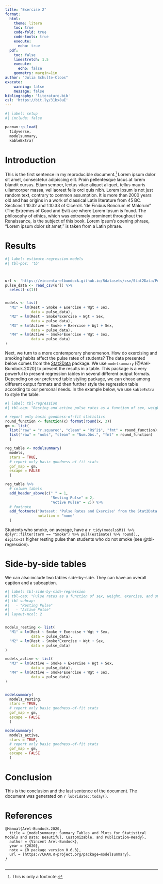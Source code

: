 ```yaml
---
title: "Exercise 2"
format: 
  html:
    theme: litera
    toc: true
    code-fold: true
    code-tools: true
    execute: 
      echo: true
  pdf: 
    toc: false
    linestretch: 1.5
    execute: 
      echo: false
    geometry: margin=1in
author: "Julia Schulte-Cloos"
execute: 
    warning: false
    message: false
bibliography: 'literature.bib'
csl: 'https://bit.ly/31bx8uE'
---
```



```r
#| label: setup
#| include: false

pacman::p_load(
  tidyverse,
  modelsummary,
  kableExtra)

```


# Introduction

This is the first sentence in my reproducible document.^[This is only a footnote.] Lorem ipsum dolor sit amet, consectetur adipiscing elit. Proin pellentesque lacus at lorem blandit cursus. Etiam semper, lectus vitae aliquet aliquet, tellus mauris ullamcorper massa, vel laoreet felis orci quis nibh. Lorem Ipsum is not just random text, contrary to common assumption. It is more than 2000 years old and has origins in a work of classical Latin literature from 45 BC. Sections 1.10.32 and 1.10.33 of Cicero’s “de Finibus Bonorum et Malorum” (The Extremes of Good and Evil) are where Lorem Ipsum is found. The philosophy of ethics, which was extremely prominent throughout the Renaissance, is the subject of this book. Lorem Ipsum’s opening phrase, “Lorem ipsum dolor sit amet,” is taken from a Latin phrase.

# Results

```r
#| label: estimate-regression-models
#| tbl-pos: 'tb'



url <- 'https://vincentarelbundock.github.io/Rdatasets/csv/Stat2Data/Pulse.csv'
pulse_data <- read_csv(url) %>%
  select(-c(1))


models <- list(
  "M1" = lm(Rest ~ Smoke + Exercise + Wgt + Sex,
            data = pulse_data),
  "M2" = lm(Rest ~ Smoke*Exercise + Wgt + Sex,
            data = pulse_data),
  "M3" = lm(Active ~ Smoke + Exercise + Wgt + Sex,
            data = pulse_data),
  "M4" = lm(Active ~ Smoke*Exercise + Wgt + Sex,
            data = pulse_data)
)

```

Next, we turn to a more contemporary phenomenon. How do exercising and smoking habits affect the pulse rates of students? The data presented below comes from the [Stat2Data](https://vincentarelbundock.github.io/Rdatasets/csv/Stat2Data/Pulse.csv) package. We use `modelsummary` [@Arel-Bundock.2020] to present the results in a table. This package is a very powerful to present regression tables in several different output formats. Depending on our preferred table styling package, we can chose among different output formats and then further style the regression table according to our personal needs. In the example below, we use `kableExtra` to style the table.




```r
#| label: tbl-regression
#| tbl-cap: "Resting and active pulse rates as a function of sex, weight, exercise, and smoking habits among students"

# report only basic goodness-of-fit statistics
round_function <- function(x) format(round(x, 3))
gm <- list(
  list("raw" = "r.squared", "clean" = "R$^2$", "fmt" = round_function),
  list("raw" = "nobs", "clean" = "Num.Obs.", "fmt" = round_function)
  )

reg_table <- modelsummary(
  models,
  stars = TRUE,
  # report only basic goodness-of-fit stats
  gof_map = gm, 
  escape = FALSE
  )

reg_table %>%
  # column labels
  add_header_above(c(" " = 1,
                     "Resting Pulse" = 2,
                     "Active Pulse" = 2)) %>%
  # footnote
  add_footnote("Dataset: 'Pulse Rates and Exercise' from the Stat2Data package.",
               notation = "none"
  ) 

```

Students who smoke, on average, have a `r tidy(models$M1) %>% dplyr::filter(term == "Smoke") %>% pull(estimate) %>% round(., digits=3)` higher resting pulse than students who do not smoke (see @tbl-regression).


# Side-by-side tables

We can also include two tables side-by-side. They can have an overall caption and a subcaption. 


```r
#| label: tbl-side-by-side-regression
#| tbl-cap: "Pulse rates as a function of sex, weight, exercise, and smoking habits among students"
#| tbl-subcap: 
#|   - "Resting Pulse"
#|   - "Active Pulse"
#| layout-ncol: 2


models_resting <- list(
  "M1" = lm(Rest ~ Smoke + Exercise + Wgt + Sex,
            data = pulse_data),
  "M2" = lm(Rest ~ Smoke*Exercise + Wgt + Sex,
            data = pulse_data)
)

models_active <- list(
  "M3" = lm(Active ~ Smoke + Exercise + Wgt + Sex,
            data = pulse_data),
  "M4" = lm(Active ~ Smoke*Exercise + Wgt + Sex,
            data = pulse_data)
)


modelsummary(
  models_resting,
  stars = TRUE,
  # report only basic goodness-of-fit stats
  gof_map = gm, 
  escape = FALSE
  )

modelsummary(
  models_active, 
  stars = TRUE,
  # report only basic goodness-of-fit stats
  gof_map = gm, 
  escape = FALSE
  )

```

# Conclusion

This is the conclusion and the last sentence of the document. The document was generated on `r lubridate::today()`.

# References

```cat

@Manual{Arel-Bundock.2020,
  title = {modelsummary: Summary Tables and Plots for Statistical Models and Data: Beautiful, Customizable, and Publication-Ready},
  author = {Vincent Arel-Bundock},
  year = {2020},
  note = {R package version 0.6.3},
  url = {https://CRAN.R-project.org/package=modelsummary},
}


```
